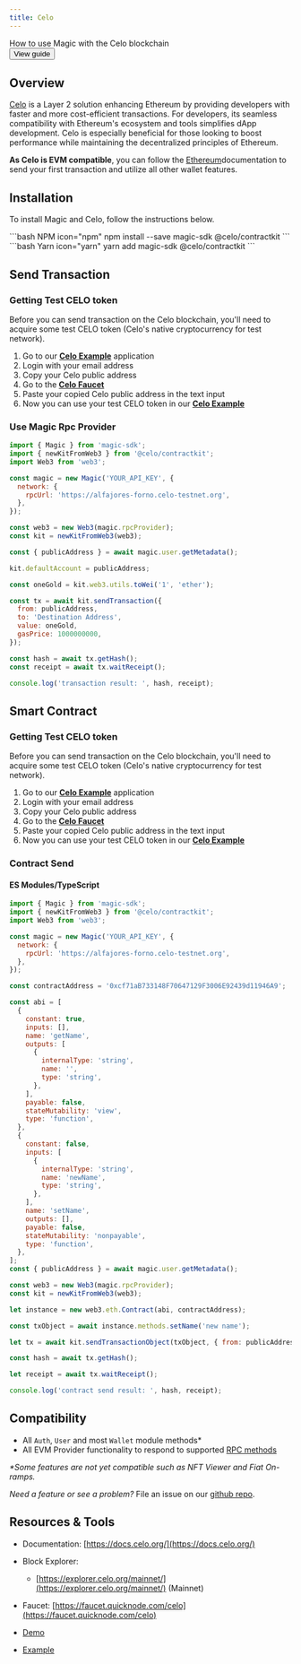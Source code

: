 ---
title: Celo
---


<Card title="Celo implementation guide">
  How to use Magic with the Celo blockchain
  <br />
  <Button href="/posts/magic-celo">View guide</Button>
</Card>

## Overview

[Celo](https://celo.org/) is a Layer 2 solution enhancing Ethereum by providing developers with faster and more cost-efficient transactions. For developers, its seamless compatibility with Ethereum's ecosystem and tools simplifies dApp development. Celo is especially beneficial for those looking to boost performance while maintaining the decentralized principles of Ethereum.

**As Celo is EVM compatible**, you can follow the [Ethereum](/docs/embedded-wallet/blockchains/ethereum/javascript)documentation to send your first transaction and utilize all other wallet features.

## Installation

To install Magic and Celo, follow the instructions below.

<CodeGroup>
```bash NPM icon="npm"
npm install --save magic-sdk @celo/contractkit
```
```bash Yarn icon="yarn"
yarn add magic-sdk @celo/contractkit
```
</CodeGroup>

## Send Transaction

### Getting Test CELO token

Before you can send transaction on the Celo blockchain, you'll need to acquire some test CELO token (Celo's native cryptocurrency for test network).

1.  Go to our [**Celo Example**](https://go.magic.link/example-celo) application
2.  Login with your email address
3.  Copy your Celo public address
4.  Go to the [**Celo Faucet**](https://celo.org/developers/faucet)
5.  Paste your copied Celo public address in the text input
6.  Now you can use your test CELO token in our [**Celo Example**](https://go.magic.link/example-celo)

### Use Magic Rpc Provider

```js JavaScript icon="square-js"
import { Magic } from 'magic-sdk';
import { newKitFromWeb3 } from '@celo/contractkit';
import Web3 from 'web3';

const magic = new Magic('YOUR_API_KEY', {
  network: {
    rpcUrl: 'https://alfajores-forno.celo-testnet.org',
  },
});

const web3 = new Web3(magic.rpcProvider);
const kit = newKitFromWeb3(web3);

const { publicAddress } = await magic.user.getMetadata();

kit.defaultAccount = publicAddress;

const oneGold = kit.web3.utils.toWei('1', 'ether');

const tx = await kit.sendTransaction({
  from: publicAddress,
  to: 'Destination Address',
  value: oneGold,
  gasPrice: 1000000000,
});

const hash = await tx.getHash();
const receipt = await tx.waitReceipt();

console.log('transaction result: ', hash, receipt);
```

## Smart Contract

### Getting Test CELO token

Before you can send transaction on the Celo blockchain, you'll need to acquire some test CELO token (Celo's native cryptocurrency for test network).

1.  Go to our [**Celo Example**](https://go.magic.link/example-celo) application
2.  Login with your email address
3.  Copy your Celo public address
4.  Go to the [**Celo Faucet**](https://celo.org/developers/faucet)
5.  Paste your copied Celo public address in the text input
6.  Now you can use your test CELO token in our [**Celo Example**](https://go.magic.link/example-celo)

### Contract Send

#### ES Modules/TypeScript

```js JavaScript icon="square-js"
import { Magic } from 'magic-sdk';
import { newKitFromWeb3 } from '@celo/contractkit';
import Web3 from 'web3';

const magic = new Magic('YOUR_API_KEY', {
  network: {
    rpcUrl: 'https://alfajores-forno.celo-testnet.org',
  },
});

const contractAddress = '0xcf71aB733148F70647129F3006E92439d11946A9';

const abi = [
  {
    constant: true,
    inputs: [],
    name: 'getName',
    outputs: [
      {
        internalType: 'string',
        name: '',
        type: 'string',
      },
    ],
    payable: false,
    stateMutability: 'view',
    type: 'function',
  },
  {
    constant: false,
    inputs: [
      {
        internalType: 'string',
        name: 'newName',
        type: 'string',
      },
    ],
    name: 'setName',
    outputs: [],
    payable: false,
    stateMutability: 'nonpayable',
    type: 'function',
  },
];
const { publicAddress } = await magic.user.getMetadata();

const web3 = new Web3(magic.rpcProvider);
const kit = newKitFromWeb3(web3);

let instance = new web3.eth.Contract(abi, contractAddress);

const txObject = await instance.methods.setName('new name');

let tx = await kit.sendTransactionObject(txObject, { from: publicAddress, gasPrice: 1000000000 });

const hash = await tx.getHash();

let receipt = await tx.waitReceipt();

console.log('contract send result: ', hash, receipt);
```

## Compatibility

- All `Auth`, `User` and most `Wallet` module methods\*
- All EVM Provider functionality to respond to supported [RPC methods](/docs/embedded-wallet/api/client-side-sdks/javascript#evm-rpc-methods)

_\*Some features are not yet compatible such as NFT Viewer and Fiat On-ramps._

_Need a feature or see a problem?_ File an issue on our [github repo](https://github.com/magiclabs/magic-js).

## Resources & Tools

- Documentation: [https://docs.celo.org/](https://docs.celo.org/)
- Block Explorer:
  - [https://explorer.celo.org/mainnet/](https://explorer.celo.org/mainnet/) (Mainnet)
- Faucet: [https://faucet.quicknode.com/celo](https://faucet.quicknode.com/celo)

- [Demo](https://magic-celo.vercel.app/login)
- [Example](https://go.magic.link/example-celo)
